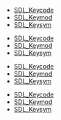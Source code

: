 <!-- DO NOT HAND-EDIT CATEGORY LISTS, THEY ARE AUTOGENERATED AND WILL BE OVERWRITTEN, BASED ON TAGS IN INDIVIDUAL PAGE FOOTERS. EDIT THOSE INSTEAD. -->
<!-- BEGIN CATEGORY LIST -->
* [[SDL_Keycode]]
* [[SDL_Keymod]]
* [[SDL_Keysym]]
<!-- END CATEGORY LIST -->
* [[SDL_Keycode]]
* [[SDL_Keymod]]
* [[SDL_Keysym]]
<!-- END CATEGORY LIST -->
* [[SDL_Keycode]]
* [[SDL_Keymod]]
* [[SDL_Keysym]]
<!-- END CATEGORY LIST -->
* [[SDL_Keycode]]
* [[SDL_Keymod]]
* [[SDL_Keysym]]
<!-- END CATEGORY LIST -->
